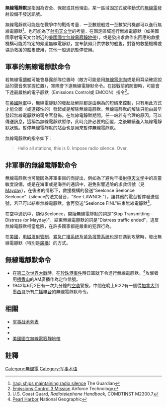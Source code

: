 '''無線電靜默'''是指因為安全、保密或其他理由，某一區域固定式或移動式的[[無線電|無線電]]發射設備不發送訊號。

無線電靜默可能是在戰爭中的戰術考量．一至數艘船或一至數架飛機都可以進行無線電靜默<ref>[http://www.theguardian.com/world/2003/feb/19/iraq Iraqi ships maintaining radio silence] {{Wayback|url=http://www.theguardian.com/world/2003/feb/19/iraq |date=20200422162316 }} The Guardian</ref>。也可能為了[[射电天文学|射电天文学]]的考量，在固定區域進行無線電靜默（如美國國家射電天文台附近的[[美國國立無線電寂靜地帶|美國國立無線電寂靜地帶]]），或是發出求救作出回應的救援機構可能將特定的頻道無線電靜默，宣布該頻只供求救的船隻，對答的救援機構或協助救援的船隻使用，其他一般通訊暫停使用。

==軍事的無線電靜默命令==

若無線電[[傳輸|傳輸]]可能會暴露部隊位置時（敵方可能是用[[無線電測向|無線電測向]]或是用耳朵確認說話的聲音來掌握位置），軍隊會下達無線電靜默命令。在接戰前的防御時，可能會下達最嚴格的電子靜默（Emissions Control或 EMCON）指令<ref>[http://www.airforce-technology.com/news/newsusafs-kc-10-pilots-conduct-emissions-control-3-mission Emissions Control 3 Mission] {{Wayback|url=http://www.airforce-technology.com/news/newsusafs-kc-10-pilots-conduct-emissions-control-3-mission |date=20190629144545 }} Airforce Technology</ref>。

在[[英國陸軍|英國陸軍]]中，無線電靜默的發起及解除都是由稱為{{link-en|BATCO|BATCO}}的短碼來控制，只有用此方式才能全面（或選擇性的）發起或是解除無線電靜默。無線電靜默的解除只能由最早發起無線電靜默的司令官發佈。在無線電靜默期間，任一站若有合理的原因，可以傳送訊息，這稱為無線電靜默暫停，此時允許必要的回覆，之後繼續進入無線電靜默狀態。暫停無線電靜默的站台也是用{{link-en|BATCO|BATCO}}來暫停無線電靜默。

無線電靜默的指令如下：
<blockquote>Hello all stations, this is 0. Impose radio silence. Over.</blockquote>

==非軍事的無線電靜默命令==

無線電靜默也可能因為非軍事目的而提出，例如為了避免干擾[[射电天文学|射电天文学]]中的高靈敏度設備，或是在海事或是海空的通訊中，避免影響遇險的求救信號（見[[Mayday|Mayday]]），在後者的情形下，救援機構的發送{{link-en|通信过程字|proword}}"Seelonce Seelonce Seelonce"（silence的法文發音，"See-LAWNCE."），讓其他的電台暫停發送信號，若已可以結束無線電靜默，會再發送"Seelonce FINI."結束無線電靜默<ref>U.S. Coast Guard, ''Radiotelephone Handbook,'' COMDTINST M2300.7</ref>。

在空中通訊中，類似Seelonce，開始無線電靜默的詞是"Stop Transmitting - Distress (or Mayday)"，結束無線電靜默的詞是"Distress traffic ended"，違反無線電靜默相當危險，在許多國家都是嚴重的犯罪行為。

在[[美國|美國]]，[[电磁发射管制|电磁发射管制]]、[[紧急广播系统|紧急广播系统]]及[[紧急报警系统|紧急报警系统]]也是在遇到攻擊時，發出無線電靜默（特別是[[廣播|廣播]]）的方式。

== 無線電靜默命令 ==
*在[[第二次世界大戰|第二次世界大戰]]時，在[[珍珠港事件|珍珠港事件]]時日軍就下令進行無線電靜默。<ref>[http://www.nationalgeographic.com/pearlharbor/ngbeyond/stories/story4.html Pearl Harbor] {{Wayback|url=http://www.nationalgeographic.com/pearlharbor/ngbeyond/stories/story4.html |date=20171017230633 }} National Geographic</ref>攻擊者用[[檀香山|檀香山]]的AM廣播{{link-en|KGU (AM廣播)|KGU (AM)|KGU}}作為定位信號。
*1942年6月2日有一次九分鐘的[[空袭|空袭]]警报，中間在晚上9:22有一個從[[加拿大|加拿大]]到[[墨西哥|墨西哥]]所有[[广播电台|广播电台]]的無線電靜默命令。

== 相關 ==
*[[军事战术列表|军事战术列表]]
*{{link-en|防護頻帶|Guard band}}
*{{link-en|馬皮米無線電寂靜地帶|Mapimí Silent Zone}}
*[[美國國立無線電寂靜地帶|美國國立無線電寂靜地帶]]

== 註釋 ==
{{reflist}}


[[Category:無線電|Category:無線電]]
[[Category:军事术语|Category:军事术语]]